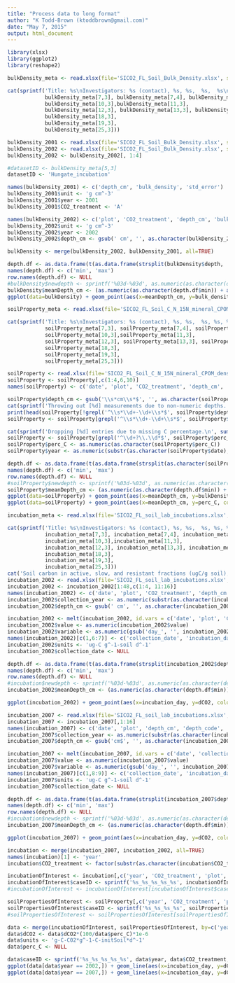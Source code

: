 ```yaml
---
title: "Process data to long format"
author: "K Todd-Brown (ktoddbrown@gmail.com)"
date: "May 7, 2015"
output: html_document
---
```


```r
library(xlsx)
library(ggplot2)
library(reshape2)
```

```r
bulkDensity_meta <- read.xlsx(file='SICO2_FL_Soil_Bulk_Density.xlsx', sheetIndex=1)

cat(sprintf('Title: %s\nInvestigators: %s (contact), %s, %s,  %s,  %s\nStudy period:%s -- %s\nSite: %s [%s x %s at %s meters]\nAbstract: %s\nMethod: %s\nAssociated publication: %s\n', bulkDensity_meta[6,3], 
            bulkDensity_meta[7,3], bulkDensity_meta[7,4], bulkDensity_meta[7,5], bulkDensity_meta[8,3], bulkDensity_meta[8,4],
            bulkDensity_meta[10,3],bulkDensity_meta[11,3],
            bulkDensity_meta[12,3], bulkDensity_meta[13,3], bulkDensity_meta[14,3], bulkDensity_meta[15,3],
            bulkDensity_meta[18,3],
            bulkDensity_meta[19,3],
            bulkDensity_meta[25,3]))

bulkDensity_2001 <- read.xlsx(file='SICO2_FL_Soil_Bulk_Density.xlsx', sheetIndex=2)
bulkDensity_2002 <- read.xlsx(file='SICO2_FL_Soil_Bulk_Density.xlsx', sheetIndex=3)
bulkDensity_2002 <- bulkDensity_2002[, 1:4]

#datasetID <- bulkDensity_meta[5,3]
datasetID <- 'Hungate_incubation'

names(bulkDensity_2001) <- c('depth_cm', 'bulk_density', 'std_error')
bulkDensity_2001$unit <- 'g cm^-3'
bulkDensity_2001$year <- 2001
bulkDensity_2001$CO2_treatment <- 'A'

names(bulkDensity_2002) <- c('plot', 'CO2_treatment', 'depth_cm', 'bulk_density')
bulkDensity_2002$unit <- 'g cm^-3'
bulkDensity_2002$year <- 2002
bulkDensity_2002$depth_cm <- gsub(' cm', '', as.character(bulkDensity_2002$depth_cm))

bulkDensity <- merge(bulkDensity_2002, bulkDensity_2001, all=TRUE)

depth.df <- as.data.frame(t(as.data.frame(strsplit(bulkDensity$depth, '-'))))
names(depth.df) <- c('min', 'max')
row.names(depth.df) <- NULL
#bulkDensity$newdepth <- sprintf('%03d-%03d', as.numeric(as.character(depth.df$min)), as.numeric(as.character(depth.df$max)))
bulkDensity$meanDepth_cm <- (as.numeric(as.character(depth.df$min)) + as.numeric(as.character(depth.df$max)))/2
ggplot(data=bulkDensity) + geom_point(aes(x=meanDepth_cm, y=bulk_density, shape=factor(year), color=CO2_treatment)) + geom_errorbar(aes(x=meanDepth_cm, ymax=bulk_density+std_error, ymin=bulk_density-std_error)) + ylab('Bulk density [g cm^-3]')
```


```r
soilProperty_meta <- read.xlsx(file='SICO2_FL_Soil_C_N_15N_mineral_CPOM_density_fractions.xlsx', sheetIndex=1)

cat(sprintf('Title: %s\nInvestigators: %s (contact), %s, %s,  %s, %s, %s, %s, %s, %s\nStudy period:%s -- %s\nSite: %s [%sN x %sW at %s meters]\nAbstract: %s\nMethod: %s\nAssociated publication: %s\n', soilProperty_meta[6,3], 
            soilProperty_meta[7,3], soilProperty_meta[7,4], soilProperty_meta[7,5], soilProperty_meta[7,6],soilProperty_meta[7,7], soilProperty_meta[8,3], soilProperty_meta[8,4],soilProperty_meta[8,5],soilProperty_meta[8,6],
            soilProperty_meta[10,3],soilProperty_meta[11,3],
            soilProperty_meta[12,3], soilProperty_meta[13,3], soilProperty_meta[14,3], soilProperty_meta[15,3],
            soilProperty_meta[18,3],
            soilProperty_meta[19,3],
            soilProperty_meta[25,3]))

soilProperty <- read.xlsx(file='SICO2_FL_Soil_C_N_15N_mineral_CPOM_density_fractions.xlsx', sheetIndex=5)
soilProperty <- soilProperty[,c(1:4,6,10)]
names(soilProperty) <- c('date', 'plot', 'CO2_treatment', 'depth_cm', 'bulkDensity_g_cm3', 'perc_C')

soilProperty$depth_cm <- gsub('\\s*cm\\s*$', '', as.character(soilProperty$depth_cm))
cat(sprintf('Throwing out [%d] measurements due to non-numeric depths. ex:\n', sum(!grepl('^\\s*\\d+-\\d+\\s*$', soilProperty$depth_cm))))
print(head(soilProperty[!grepl('^\\s*\\d+-\\d+\\s*$', soilProperty$depth_cm),]))
soilProperty <- soilProperty[grepl('^\\s*\\d+-\\d+\\s*$', soilProperty$depth_cm),]

cat(sprintf('Dropping [%d] entries due to missing C percentage.\n', sum(!grepl('^\\d+?\\.\\d*$', soilProperty$perc_C))))
soilProperty <- soilProperty[grepl('^\\d+?\\.\\d*$', soilProperty$perc_C),]
soilProperty$perc_C <- as.numeric(as.character(soilProperty$perc_C))
soilProperty$year <- as.numeric(substr(as.character(soilProperty$date), 1,4))

depth.df <- as.data.frame(t(as.data.frame(strsplit(as.character(soilProperty$depth_cm), '-'))))
names(depth.df) <- c('min', 'max')
row.names(depth.df) <- NULL
#soilProperty$newdepth <- sprintf('%03d-%03d', as.numeric(as.character(depth.df$min)), as.numeric(as.character(depth.df$max)))
soilProperty$meanDepth_cm <- (as.numeric(as.character(depth.df$min)) + as.numeric(as.character(depth.df$max)))/2
ggplot(data=soilProperty) + geom_point(aes(x=meanDepth_cm, y=bulkDensity_g_cm3, color=CO2_treatment)) + ylab('Bulk density [g cm^-3]')
ggplot(data=soilProperty) + geom_point(aes(x=meanDepth_cm, y=perc_C, color=CO2_treatment)) + ylab('Carbon percentage [%]')

```
```r
incubation_meta <- read.xlsx(file='SICO2_FL_soil_lab_incubations.xlsx', sheetIndex=1)

cat(sprintf('Title: %s\nInvestigators: %s (contact), %s, %s,  %s, %s, %s, %s, %s\nStudy period:%s -- %s\nSite: %s [%sN x %sW at %s meters]\nAbstract: %s\nMethod: %s\nAssociated publication: %s\n', incubation_meta[6,3], 
            incubation_meta[7,3], incubation_meta[7,4], incubation_meta[7,5], incubation_meta[7,6],incubation_meta[7,7], incubation_meta[8,3], incubation_meta[8,4],incubation_meta[8,5],
            incubation_meta[10,3],incubation_meta[11,3],
            incubation_meta[12,3], incubation_meta[13,3], incubation_meta[14,3], incubation_meta[15,3],
            incubation_meta[18,3],
            incubation_meta[19,3],
            incubation_meta[25,3]))
cat('Soil carbon in active, slow, and resistant fractions (ugC/g soil), and their sum (total). Active and slow calculated from CO2 production during long-term lab incubations. Resistant estimated as organic C remaining after acid hydrolysis. Also shown are rates of CO2 production in the incubations, in units of ugC/g soil/d\n')
incubation_2002 <- read.xlsx(file='SICO2_FL_soil_lab_incubations.xlsx', sheetIndex=2, startRow=7)
incubation_2002 <- incubation_2002[1:48,c(1:4, 11:16)]
names(incubation_2002) <- c('date', 'plot', 'CO2_treatment', 'depth_cm', 'day_1', 'day_15', 'day_28', 'day_66', 'day_140', 'day_256')
incubation_2002$collection_year <- as.numeric(substr(as.character(incubation_2002$date), 1,4))
incubation_2002$depth_cm <- gsub(' cm', '', as.character(incubation_2002$depth_cm))

incubation_2002 <- melt(incubation_2002, id.vars = c('date', 'plot', 'CO2_treatment', 'depth_cm', 'collection_year'))
incubation_2002$value <- as.numeric(incubation_2002$value)
incubation_2002$variable <- as.numeric(gsub('day_', '', incubation_2002$variable))
names(incubation_2002)[c(1,6:7)] <- c('collection_date', 'incubation_day', 'dCO2')
incubation_2002$units <- 'ug-C g^-1-soil d^-1'
incubation_2002$collection_date <- NULL

depth.df <- as.data.frame(t(as.data.frame(strsplit(incubation_2002$depth_cm, '-'))))
names(depth.df) <- c('min', 'max')
row.names(depth.df) <- NULL
#incubation$newdepth <- sprintf('%03d-%03d', as.numeric(as.character(depth.df$min)), as.numeric(as.character(depth.df$max)))
incubation_2002$meanDepth_cm <- (as.numeric(as.character(depth.df$min)) + as.numeric(as.character(depth.df$max)))/2

ggplot(incubation_2002) + geom_point(aes(x=incubation_day, y=dCO2, color=CO2_treatment), alpha=0.5)

incubation_2007 <- read.xlsx(file='SICO2_FL_soil_lab_incubations.xlsx', sheetIndex=3, startRow=10)
incubation_2007 <- incubation_2007[,1:16]
names(incubation_2007) <- c('date', 'plot', 'depth_cm', 'depth_code', 'nutrient', 'CO2_treatment', 'day_1', 'day_5', 'day_16', 'day_37', 'day_65', 'day_108', 'day_163', 'day_219', 'day_335', 'day_542')
incubation_2007$collection_year <- as.numeric(substr(as.character(incubation_2007$date), 1,4))
incubation_2007$depth_cm <- gsub('cm$', '', as.character(incubation_2007$depth_cm))

incubation_2007 <- melt(incubation_2007, id.vars = c('date', 'collection_year', 'plot', 'depth_code', 'nutrient',  'CO2_treatment', 'depth_cm'))
incubation_2007$value <- as.numeric(incubation_2007$value)
incubation_2007$variable <- as.numeric(gsub('day_', '', incubation_2007$variable))
names(incubation_2007)[c(1,8:9)] <- c('collection_date', 'incubation_day', 'dCO2')
incubation_2007$units <- 'ug-C g^-1-soil d^-1'
incubation_2007$collection_date <- NULL

depth.df <- as.data.frame(t(as.data.frame(strsplit(incubation_2007$depth_cm, '-'))))
names(depth.df) <- c('min', 'max')
row.names(depth.df) <- NULL
#incubation$newdepth <- sprintf('%03d-%03d', as.numeric(as.character(depth.df$min)), as.numeric(as.character(depth.df$max)))
incubation_2007$meanDepth_cm <- (as.numeric(as.character(depth.df$min)) + as.numeric(as.character(depth.df$max)))/2

ggplot(incubation_2007) + geom_point(aes(x=incubation_day, y=dCO2, color=CO2_treatment), alpha=0.5)

incubation <- merge(incubation_2007, incubation_2002, all=TRUE)
names(incubation)[1] <- 'year'
incubation$CO2_treatment <- factor(substr(as.character(incubation$CO2_treatment), 1,1))
```

```r

incubationOfInterest <- incubation[,c('year', 'CO2_treatment', 'plot', 'meanDepth_cm', 'nutrient', 'incubation_day', 'dCO2')]
incubationOfInterest$caseID <- sprintf('%s_%s_%s_%s_%s', incubationOfInterest$year, incubationOfInterest$CO2_treatment, incubationOfInterest$meanDepth_cm, incubationOfInterest$nutrient, incubationOfInterest$plot)
#incubationOfInterest <- incubationOfInterest[incubationOfInterest$caseID==incubationOfInterest$caseID[1],]

soilPropertiesOfInterest <- soilProperty[,c('year', 'CO2_treatment', 'plot', 'meanDepth_cm', 'perc_C')]
soilPropertiesOfInterest$caseID <- sprintf('%s_%s_%s_%s', soilPropertiesOfInterest$year, soilPropertiesOfInterest$CO2_treatment, soilPropertiesOfInterest$meanDepth_cm, soilPropertiesOfInterest$plot)
#soilPropertiesOfInterest <- soilPropertiesOfInterest[soilPropertiesOfInterest$caseID %in% '2002_A_5_1',]

data <- merge(incubationOfInterest, soilPropertiesOfInterest, by=c('year', 'CO2_treatment', 'plot', 'meanDepth_cm'), suffixes = c('incubation', 'property'))
data$dCO2 <- data$dCO2*(100/data$perc_C)*1e-6
data$units <- 'g-C-C02*g^-1-C-initSoil*d^-1'
data$perc_C <- NULL

data$caseID <- sprintf('%s_%s_%s_%s_%s', data$year, data$CO2_treatment, data$meanDepth, data$nutrient, data$plot)
ggplot(data[data$year == 2002,]) + geom_line(aes(x=incubation_day, y=dCO2, group=caseID), alpha=0.5) +scale_x_log10()
ggplot(data[data$year == 2007,]) + geom_line(aes(x=incubation_day, y=dCO2, group=caseID), alpha=0.5) +scale_x_log10()
```